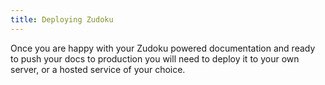 ```yaml
---
title: Deploying Zudoku
---
```


Once you are happy with your Zudoku powered documentation and ready to push your docs to production you will need to deploy it to your own server, or a hosted service of your choice.
